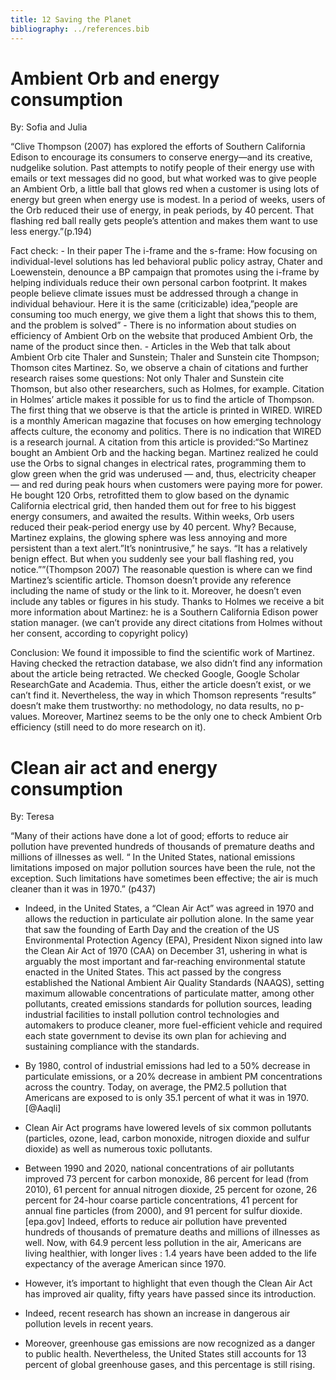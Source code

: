 ```yaml
---
title: 12 Saving the Planet
bibliography: ../references.bib
---
```


# Ambient Orb and energy consumption

::: author
By: Sofia and Julia
:::

::: highlight-quote
“Clive Thompson (2007) has explored the efforts of Southern California Edison to encourage its consumers to conserve energy—and its creative, nudgelike solution. Past attempts to notify people of their energy use with emails or text messages did no good, but what worked was to give people an Ambient Orb, a little ball that glows red when a customer is using lots of energy but green when energy use is modest. In a period of weeks, users of the Orb reduced their use of energy, in peak periods, by 40 percent. That flashing red ball really gets people’s attention and makes them want to use less energy.”(p.194)
:::

Fact check:
- In their paper The i-frame and the s-frame: How focusing on individual-level solutions has led behavioral public policy astray, Chater and Loewenstein, denounce a BP campaign that promotes using the i-frame by helping individuals reduce their own personal carbon footprint. It makes people believe climate issues must be addressed through a change in individual behaviour. Here it is the same (criticizable) idea,”people are consuming too much energy, we give them a light that shows this to them, and the problem is solved”
- There is no information about studies on efficiency of Ambient Orb on the website that produced Ambient Orb, the name of the product since then. 
- Articles in the Web that talk about Ambient Orb cite Thaler and Sunstein; Thaler and Sunstein cite Thompson; Thomson cites Martinez. So, we observe a chain of citations and further research raises some questions:
Not only Thaler and Sunstein cite Thomson, but also other researchers, such as Holmes, for example. Citation in Holmes’ article makes it possible for us to find the article of Thompson. The first thing that we observe is that the article is printed in WIRED. WIRED is a monthly American magazine that focuses on how emerging technology affects culture, the economy and politics. There is no indication that WIRED is a research journal. A citation from this article is provided:“So Martinez bought an Ambient Orb and the hacking began. Martinez realized he could use the Orbs to signal changes in electrical rates, programming them to glow green when the grid was underused — and, thus, electricity cheaper — and red during peak hours when customers were paying more for power. He bought 120 Orbs, retrofitted them to glow based on the dynamic California electrical grid, then handed them out for free to his biggest energy consumers, and awaited the results. Within weeks, Orb users reduced their peak-period energy use by 40 percent. Why? Because, Martinez explains, the glowing sphere was less annoying and more persistent than a text alert. "It's nonintrusive," he says. "It has a relatively benign effect. But when you suddenly see your ball flashing red, you notice.””(Thompson 2007)
The reasonable question is where can we find Martinez’s scientific article. Thomson doesn’t provide any reference including the name of study or the link to it. Moreover, he doesn’t even include any tables or figures in his study. 
Thanks to Holmes we receive a bit more information about Martinez: he is a Southern California Edison power station manager. (we can’t provide any direct citations from Holmes without her consent, according to copyright policy) 

Conclusion: 
We found it impossible to find the scientific work of Martinez. Having checked the retraction database, we also didn’t find any information about the article being retracted. We checked Google, Google Scholar ResearchGate and Academia. 
Thus, either the article doesn’t exist, or we can’t find it. Nevertheless, the way in which Thomson represents “results” doesn’t make them trustworthy: no methodology, no data results, no p-values. Moreover, Martinez seems to be the only one to check Ambient Orb efficiency (still need to do more research on it).

# Clean air act and energy consumption
::: author
By: Teresa
:::

::: highlight-quote
“Many of their actions have done a lot of good; efforts to reduce air pollution have prevented hundreds of thousands of premature deaths and millions of illnesses as well. 
“ In the United States, national emissions limitations imposed on major pollution sources have been the rule, not the exception. Such limitations have sometimes been effective; the air is much cleaner than it was in 1970.” (p437) 
:::

- Indeed, in the United States, a “Clean Air Act” was agreed in 1970 and allows the reduction in particulate air pollution alone. In the same year that saw the founding of Earth Day and the creation of the US Environmental Protection Agency (EPA), President Nixon signed into law the Clean Air Act of 1970 (CAA) on December 31, ushering in what is arguably the most important and far-reaching environmental statute enacted in the United States. This act passed by the congress established the National Ambient Air Quality Standards (NAAQS), setting maximum allowable concentrations of particulate matter, among other pollutants, created emissions standards for pollution sources, leading industrial facilities to install pollution control technologies and automakers to produce cleaner, more fuel-efficient vehicle and required each state government to devise its own plan for achieving and sustaining compliance with the standards.
- By 1980, control of industrial emissions had led to a 50% decrease in particulate emissions, or a 20% decrease in ambient PM concentrations across the country. Today, on average, the PM2.5 pollution that Americans are exposed to is only 35.1 percent of what it was in 1970. [@Aaqli]
- Clean Air Act programs have lowered levels of six common pollutants (particles, ozone, lead, carbon monoxide, nitrogen dioxide and sulfur dioxide) as well as numerous toxic pollutants.
- Between 1990 and 2020, national concentrations of air pollutants improved 73 percent for carbon monoxide, 86 percent for lead (from 2010), 61 percent for annual nitrogen dioxide, 25 percent for ozone, 26 percent for 24-hour coarse particle concentrations, 41 percent for annual fine particles (from 2000), and 91 percent for sulfur dioxide. [epa.gov]
Indeed, efforts to reduce air pollution have prevented hundreds of thousands of premature deaths and millions of illnesses as well. Now, with 64.9 percent less pollution in the air, Americans are living healthier, with  longer lives :  1.4 years  have been added to the life expectancy of the average American since 1970.

- However, it’s important to highlight that even though the Clean Air Act has improved air quality, fifty years have passed since its introduction. 
- Indeed, recent research has shown an increase in dangerous air pollution levels in recent years.
- Moreover, greenhouse gas emissions are now recognized as a danger to public health. Nevertheless, the United States still accounts for 13 percent of global greenhouse gases, and this percentage is still rising.

